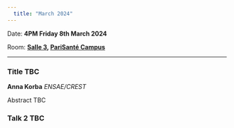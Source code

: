 ```yaml
---
  title: "March 2024"
---
```


Date: **4PM Friday 8th March 2024**

Room: **[Salle 3](psc_rooms.qmd), [PariSanté Campus](https://maps.app.goo.gl/cpFoxoZgbT6HCV6x9)**

------------------------------------------------------------------------

### **Title TBC**

**Anna Korba** *ENSAE/CREST*

Abstract TBC

### **Talk 2 TBC**
